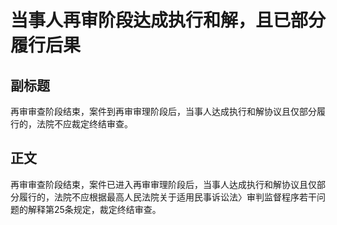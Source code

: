 # 当事人再审阶段达成执行和解，且已部分履行后果
## 副标题
再审审查阶段结束，案件到再审审理阶段后，当事人达成执行和解协议且仅部分履行的，法院不应裁定终结审查。
## 正文
再审审查阶段结束，案件已进入再审审理阶段后，当事人达成执行和解协议且仅部分履行的，法院不应根据最高人民法院关于适用民事诉讼法〉审判监督程序若干问题的解释第25条规定，裁定终结审查。